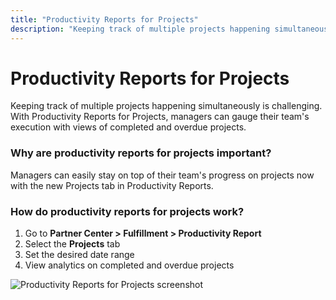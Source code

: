 ```yaml
---
title: "Productivity Reports for Projects"
description: "Keeping track of multiple projects happening simultaneously is challenging. With Productivity Reports for Projects, managers can gauge their team's execution with views of completed and overdue projects."
---
```


# Productivity Reports for Projects

Keeping track of multiple projects happening simultaneously is challenging. With Productivity Reports for Projects, managers can gauge their team's execution with views of completed and overdue projects.

### **Why are productivity reports for projects important?**

Managers can easily stay on top of their team's progress on projects now with the new Projects tab in Productivity Reports.

### **How do productivity reports for projects work?**

1. Go to **Partner Center > Fulfillment > Productivity Report**
2. Select the **Projects** tab
3. Set the desired date range
4. View analytics on completed and overdue projects

![Productivity Reports for Projects screenshot](./img/fulfillment/productivity-report/5724942239127.png)